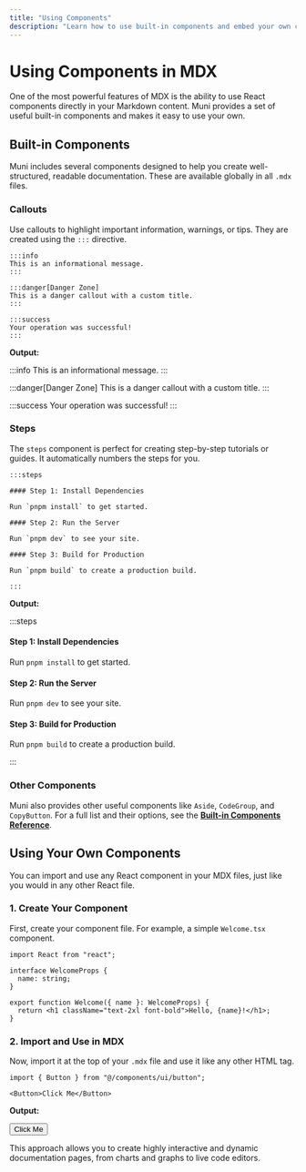 ```yaml
---
title: "Using Components"
description: "Learn how to use built-in components and embed your own custom React components within your MDX content."
---
```


# Using Components in MDX

One of the most powerful features of MDX is the ability to use React components directly in your Markdown content. Muni provides a set of useful built-in components and makes it easy to use your own.

## Built-in Components

Muni includes several components designed to help you create well-structured, readable documentation. These are available globally in all `.mdx` files.

### Callouts

Use callouts to highlight important information, warnings, or tips. They are created using the `:::` directive.

```mdx
:::info
This is an informational message.
:::

:::danger[Danger Zone]
This is a danger callout with a custom title.
:::

:::success
Your operation was successful!
:::
```

**Output:**

:::info
This is an informational message.
:::

:::danger[Danger Zone]
This is a danger callout with a custom title.
:::

:::success
Your operation was successful!
:::

### Steps

The `steps` component is perfect for creating step-by-step tutorials or guides. It automatically numbers the steps for you.

```mdx
:::steps

#### Step 1: Install Dependencies

Run `pnpm install` to get started.

#### Step 2: Run the Server

Run `pnpm dev` to see your site.

#### Step 3: Build for Production

Run `pnpm build` to create a production build.

:::
```

**Output:**

:::steps

#### Step 1: Install Dependencies

Run `pnpm install` to get started.

#### Step 2: Run the Server

Run `pnpm dev` to see your site.

#### Step 3: Build for Production

Run `pnpm build` to create a production build.

:::

### Other Components

Muni also provides other useful components like `Aside`, `CodeGroup`, and `CopyButton`. For a full list and their options, see the [**Built-in Components Reference**](/docs/api/built-in-components).

## Using Your Own Components

You can import and use any React component in your MDX files, just like you would in any other React file.

### 1. Create Your Component

First, create your component file. For example, a simple `Welcome.tsx` component.

```tsx [components/Welcome.tsx]
import React from "react";

interface WelcomeProps {
  name: string;
}

export function Welcome({ name }: WelcomeProps) {
  return <h1 className="text-2xl font-bold">Hello, {name}!</h1>;
}
```

### 2. Import and Use in MDX

Now, import it at the top of your `.mdx` file and use it like any other HTML tag.

```mdx
import { Button } from "@/components/ui/button";

<Button>Click Me</Button>
```

**Output:**


<Button>Click Me</Button>

This approach allows you to create highly interactive and dynamic documentation pages, from charts and graphs to live code editors.
